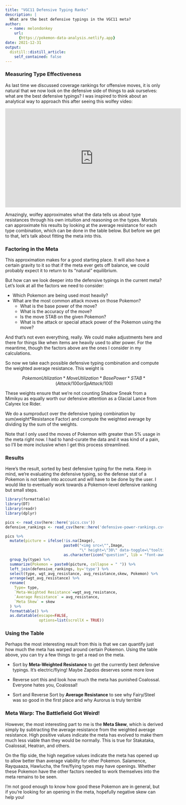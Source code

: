 ```yaml
---
title: "VGC11 Defensive Typing Ranks"
description: |
  What are the best defensive typings in the VGC11 meta?
author:
  - name: melondonkey
    url:
      {https://pokemon-data-analysis.netlify.app}
date: 2021-12-31
output:
  distill::distill_article:
    self_contained: false
---
```


### Measuring Type Effectiveness

As last time we discussed coverage rankings for offensive moves, it is only natural that we now look on the defensive side of things to ask ourselves: what are the best defensive typings?  I was inspired to think about an analytical way to approach this after seeing this wolfey video:

<iframe width="560" height="315" src="https://www.youtube.com/embed/8DQyRktcG00" title="YouTube video player" frameborder="0" allow="accelerometer; autoplay; clipboard-write; encrypted-media; gyroscope; picture-in-picture" allowfullscreen></iframe>

Amazingly, wolfey approximates what the data tells us about type resistances through his own intuition and reasoning on the types.  Mortals can approximate his results by looking at the average resistance for each type combination, which can be done in the table below.  But before we get to that, let's talk about fitting the meta into this.


### Factoring in the Meta

This approximation makes for a good starting place.  It will also have a certain gravity to it so that if the meta ever gets off balance, we could probably expect it to return to its "natural" equilibrium.  

But how can we look deeper into the defensive typings in the current meta? Let's look at all the factors we need to consider:

* Which Pokemon are being used most heavily? 
* What are the most common attack moves on those Pokemon?
    * What is the base power of the move?
    * What is the accuracy of the move?
    * Is the move STAB on the given Pokemon? 
    * What is the attack or special attack power of the Pokemon using the move?
    
And that's not even everything, really.  We could make adjustments here and there for things like when items are heavily used to alter power.  For the meantime, though the factors above are the ones I consider in my calculations.  

So now we take each possible defensive typing combination and compute the weighted average resistance.  This weight is 

$$Pokemon Utilization * Move Utilization * Base Power * STAB * (Attack/100or SpAttack/100)$$

These weights ensure that we're not counting Shadow Sneak from a Mimikyu as equally worth our defensive attention as a Glacial Lance from Calyrex Ice Rider.  

We do a sumproduct over the defensive typing combination by sum(weight*Resistance Factor) and compute the weighted average by dividing by the sum of the weights.  

Note that I only used the moves of Pokemon with greater than 5% usage in the meta right now.  I had to hand-curate the data and it was kind of a pain, so I'll be more inclusive when I get this process streamlined.  

### Results

Here's the result, sorted by best defensive typing for the meta.  Keep in mind, we're evaluating the defensive typing, so the defense stat of a Pokemon is not taken into account and will have to be done by the user.  I would like to eventually work towards a Pokemon-level defensive ranking but small steps. 

```r
library(formattable)
library(DT)
library(readr)
library(dplyr)

pics <- read_csv(here::here('pics.csv'))
defensive_rankings <- read_csv(here::here('defensive-power-rankings.csv'))

pics %>%
  mutate(picture = ifelse(!is.na(Image), 
                          paste0("<img src=\"",Image, 
                                 "\" height=\"30\" data-toggle=\"tooltip\" data-placement=\"right\" title=\"","\"></img>"), 
                          as.character(icon("question", lib = "font-awesome")))) %>%
  group_by(type) %>%
  summarize(Pokemon = paste0(picture, collapse = " ")) %>%
  left_join(defensive_rankings, by='type') %>%
  select(type, wgt_avg_resistance, avg_resistance,skew, Pokemon) %>%
  arrange(wgt_avg_resistance) %>%
  rename(
    Type= type,
    `Meta-Weighted Resistance`=wgt_avg_resistance,
    `Average Resistance` = avg_resistance,
    `Meta Skew` = skew
  ) %>%
  formattable() %>%
  as.datatable(escape=FALSE,
               options=list(scrollX = TRUE))

```


### Using the Table

Perhaps the most interesting result from this is that we can quantify just how much the meta has warped around certain Pokemon.  Using the table above, you can try a few things to get a read on the meta.

* Sort by **Meta-Weighted Resistance** to get the currently best defensive typings.  It's electric/flying!  Maybe Zapdos deserves some more love

* Reverse sort this and look how much the meta has punished Coalossal.  Everyone hates you, Coalossal!  

* Sort and Reverse Sort by **Average Resistance** to see why Fairy/Steel was so good in the first place and why Aurorus is truly terrible


### Meta Warp: The Battlefield Got Weird!

However, the most interesting part to me is the **Meta Skew**, which is derived simply by subtracting the average resistance from the weighted average resistance.  High positive values indicate the meta has evolved to make them much less viable than they would be normally.  This is true for Stakataka, Coalossal, Heatran, and others.  

On the flip side, the high negative values indicate the meta has opened up to allow better than average viability for other Pokemon.  Salamence, Rayquaaza, Hawlucha, the fire/flying types may have openings.  Whether these Pokemon have the other factors needed to work themselves into the meta remains to be seen.  

I'm not good enough to know how good these Pokemon are in general, but if you're looking for an opening in the meta, hopefully negative skew can help you!
